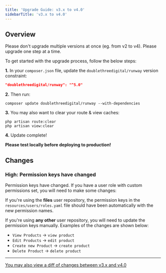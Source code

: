 ```yaml
---
title: 'Upgrade Guide: v3.x to v4.0'
sidebarTitle: 'v3.x to v4.0'
---
```


## Overview

<Warning>Please don't upgrade multiple versions at once (eg. from v2 to v4). Please upgrade one step at a time.</Warning>

To get started with the upgrade process, follow the below steps:

**1.** In your `composer.json` file, update the `doublethreedigital/runway` version constraint:

```json
"doublethreedigital/runway": "^5.0"
```

**2.** Then run:

```
composer update doublethreedigital/runway --with-dependencies
```

**3.** You may also want to clear your route & view caches:

```
php artisan route:clear
php artisan view:clear
```

**4.** Update complete!

**Please test locally before deploying to production!**

## Changes

### High: Permission keys have changed

Permission keys have changed. If you have a user role with custom permissions set, you will need to make some changes:

If you're using the **files** user repository, the permission keys in the `resources/users/roles.yaml` file should have been automatically with the new permission names.

If you're using **any other** user repository, you will need to update the permission keys manually. Examples of the changes are shown below:

-   `View Products` -> `view product`
-   `Edit Products` -> `edit product`
-   `Create new Product` -> `create product`
-   `Delete Product` -> `delete product`

---

[You may also view a diff of changes between v3.x and v4.0](https://github.com/statamic-rad-pack/runway/compare/3.x...4.x)
